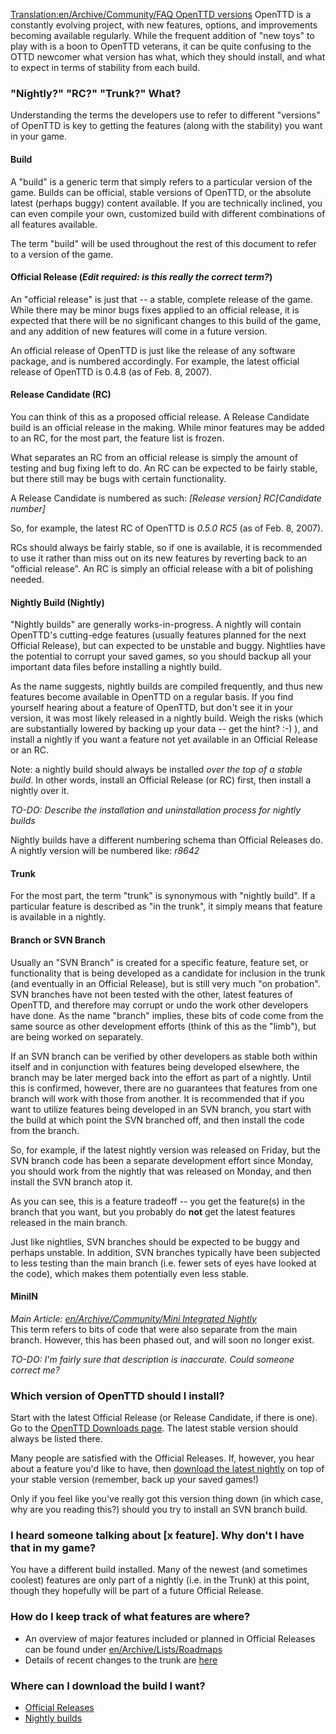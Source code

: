 [[Translation:en/Archive/Community/FAQ OpenTTD versions]]
{{en/Warning|This page is still under review, and may contain inaccuracies}}
OpenTTD is a constantly evolving project, with new features, options, and improvements becoming available regularly.  While the frequent addition of "new toys" to play with is a boon to OpenTTD veterans, it can be quite confusing to the OTTD newcomer what version has what, which they should install, and what to expect in terms of stability from each build.

=== "Nightly?"  "RC?"  "Trunk?"  What?===
Understanding the terms the developers use to refer to different "versions" of OpenTTD is key to getting the features (along with the stability) you want in your game.

====Build====
A "build" is a generic term that simply refers to a particular version of the game.  Builds can be official, stable versions of OpenTTD, or the absolute latest (perhaps buggy) content available.  If you are technically inclined, you can even compile your own, customized build with different combinations of all features available.

The term "build" will be used throughout the rest of this document to refer to a version of the game.

====Official Release (''Edit required: is this really the correct term?'')====
An "official release" is just that -- a stable, complete release of the game.  While there may be minor bugs fixes applied to an official release, it is expected that there will be no significant changes to this build of the game, and any addition of new features will come in a future version.  

An official release of OpenTTD is just like the release of any software package, and is numbered accordingly.  For example, the latest official release of OpenTTD is 0.4.8 (as of Feb. 8, 2007).

====Release Candidate (RC)====
You can think of this as a proposed official release.  A Release Candidate build is an official release in the making.  While minor features may be added to an RC, for the most part, the feature list is frozen.

What separates an RC from an official release is simply the amount of testing and bug fixing left to do.  An RC can be expected to be fairly stable, but there still may be bugs with certain functionality.

A Release Candidate is numbered as such: 
''[Release version] RC[Candidate number]''

So, for example, the latest RC of OpenTTD is ''0.5.0 RC5'' (as of Feb. 8, 2007).

RCs should always be fairly stable, so if one is available, it is recommended to use it rather than miss out on its new features by reverting back to an "official release".  An RC is simply an official release with a bit of polishing needed.

====Nightly Build (Nightly)====
"Nightly builds" are generally works-in-progress.  A nightly will contain OpenTTD's cutting-edge features (usually features planned for the next Official Release), but can expected to be unstable and buggy.  Nightlies have the potential to corrupt your saved games, so you should backup all your important data files before installing a nightly build.

As the name suggests, nightly builds are compiled frequently, and thus new features become available in OpenTTD on a regular basis.  If you find yourself hearing about a feature of OpenTTD, but don't see it in your version, it was most likely released in a nightly build.  Weigh the risks (which are substantially lowered by backing up your data -- get the hint?  :-)  ), and install a nightly if you want a feature not yet available in an Official Release or an RC.

Note: a nightly build should always be installed ''over the top of a stable build''.  In other words, install an Official Release (or RC) first, then install a nightly over it.

''TO-DO: Describe the installation and uninstallation process for nightly builds''

Nightly builds have a different numbering schema than Official Releases do.  A nightly version will be numbered like:
''r8642''

====Trunk====
For the most part, the term "trunk" is synonymous with "nightly build".  If a particular feature is described as "in the trunk", it simply means that feature is available in a nightly.

====Branch or SVN Branch====
Usually an "SVN Branch" is created for a specific feature, feature set, or functionality that is being developed as a candidate for inclusion in the trunk (and eventually in an Official Release), but is still very much "on probation".  SVN branches have not been tested with the other, latest features of OpenTTD, and therefore may corrupt or undo the work other developers have done.  As the name "branch" implies, these bits of code come from the same source as other development efforts (think of this as the "limb"), but are being worked on separately.

If an SVN branch can be verified by other developers as stable both within itself and in conjunction with features being developed elsewhere, the branch may be later merged back into the effort as part of a nightly.  Until this is confirmed, however, there are no guarantees that features from one branch will work with those from another.  It is recommended that if you want to utilize features being developed in an SVN branch, you start with the build at which point the SVN branched off, and then install the code from the branch.

So, for example, if the latest nightly version was released on Friday, but the SVN branch code has been a separate development effort since Monday, you should work from the nightly that was released on Monday, and then install the SVN branch atop it.

As you can see, this is a feature tradeoff -- you get the feature(s) in the branch that you want, but you probably do '''not''' get the latest features released in the main branch.

Just like nightlies, SVN branches should be expected to be buggy and perhaps unstable.  In addition, SVN branches typically have been subjected to less testing than the main branch (i.e. fewer sets of eyes have looked at the code), which makes them potentially even less stable.

====MiniIN====
''Main Article: [[en/Archive/Community/Mini Integrated Nightly]]''<br>
This term refers to bits of code that were also separate from the main branch.  However, this has been phased out, and will soon no longer exist.

''TO-DO:  I'm fairly sure that description is inaccurate.  Could someone correct me?''

===Which version of OpenTTD should I install?===
Start with the latest Official Release (or Release Candidate, if there is one).  Go to the [http://www.openttd.org/downloads.php OpenTTD Downloads page].  The latest stable version should always be listed there.

Many people are satisfied with the Official Releases.  If, however, you hear about a feature you'd like to have, then [http://www.openttd.org/nightly.php download the latest nightly] on top of your stable version (remember, back up your saved games!)

Only if you feel like you've really got this version thing down (in which case, why are you reading this?) should you try to install an SVN branch build.

===I heard someone talking about [x feature].  Why don't I have that in my game?===
You have a different build installed.  Many of the newest (and sometimes coolest) features are only part of a nightly (i.e. in the Trunk) at this point, though they hopefully will be part of a future Official Release.

===How do I keep track of what features are where?===
* An overview of major features included or planned in Official Releases can be found under [[en/Archive/Lists/Roadmap]]s
* Details of recent changes to the trunk are [http://cia.navi.cx/stats/project/OpenTTD here]

===Where can I download the build I want?===
* [http://www.openttd.org/downloads.php Official Releases]
* [http://www.openttd.org/nightly.php Nightly builds]